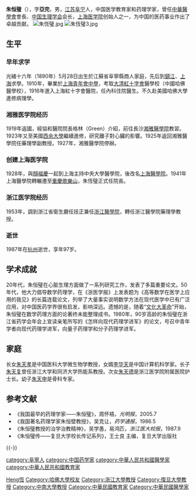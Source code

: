 {{Infobox Officeholder
|姓名=朱恆璧
|圖像=File:朱恆璧2.jpg
|圖像大小=200px
|圖像說明=  
| 字       = 字亞完
| 號       = 
| 別名     = 
| 出生名   = 
| 出生日期 = 1890年5月28日
| 出生地點 = 
| 逝世日期 = {{dda|1987|8|2|1890|5|28}}
| 逝世地點 = 
| 死因     = 
| 墓地     = 
| 墓地座標 = 
| 籍貫     = [[江蘇省|江蘇省]][[阜寧縣|阜寧縣]]
| 國籍     = 
| 公民權   = 
| 政黨     = 
| 其他政黨 = 
| 身高     = 
| 配偶     = 徐仁淑
| 伴侶     = 
| 兒女     = 
| 父母     = 父朱善夫
| 親屬     = 
| 居住地   = 
| 學歷     = 
| 母校     = 
| 職業     = 
| 專業     = 
| 知名原因 = 
| 著作     = 
| 宗教信仰 = 
| 獲獎     = 
| 簽名     = 
| 腳註     = 
}}
'''朱恒璧'''（{{bd|1890年|5月28日|1987年|8月2日|catIdx=Zhu朱}}），字'''亞完'''，男，[[江苏|江苏]][[阜宁|阜宁]]人，中国医学教育家和药理学家，曾任[[中華醫學會|中華醫學會]]會長、[[中国生理学会|中国生理学会]]会长，[[上海医科大学|上海医学院]]创始人之一，为中国的医药事业作出了卓越贡献。
[[File:朱恆璧.jpg|thumb]]
[[File:朱恆璧3.jpg|thumb]]
== 生平 ==
=== 早年求学 ===
光緒十六年（1890年）5月28日出生於江蘇省阜寧縣商人家庭，先后到[[鎮江|鎮江]]、[[上海|上海]]求學。1910年，畢業於[[上海青年會中學|上海青年會中學]]，考取[[大清紅十字會|大清紅十字會]]醫學校（中國哈佛醫學校），1916年進入上海紅十字會醫院，任內科住院醫生。不久赴美國哈佛大學進修病理學。

=== 湘雅医学院经历 ===
1919年返國，經協和醫院院長格林（Green）介紹，前往長沙[[湘雅醫學院|湘雅醫學院]]教習。1923年又至美國[[西余大學|西余大學]]繼續進修，研究離子對心臟的影響。1925年返回湘雅醫學院任藥理學副教授。1927年，湘雅醫學院停辦。

=== 创建上海医学院 ===
1928年，與[[顏福慶|顏福慶]]一起到上海主持中央大學醫學院，後改名[[上海醫學院|上海醫學院]]。1941年上海醫學院轉輾遷至[[重慶|重慶]][[歌樂山|歌樂山]]，朱恆璧正式任院長。

=== 浙江医学院经历 ===
1953年，調到浙江省衛生廳任技正兼任[[浙江醫學院|浙江醫學院]]，轉任浙江醫學院藥理學教授。

=== 逝世 ===
1987年在[[杭州|杭州]]逝世，享年97岁。

== 学术成就 ==
20年代，朱恒璧在心脏生理方面做了一系列研究工作，发表了多篇重要论文。50年代，他大力倡导数学药理学，在《浙医学报》上发表题为《高等数学在医学上应用的我见》的长篇连载论文，列举了大量事实说明数学方法在现代医学中已有广泛应用，对中国医药学界很有启发，影响深远。遗憾的是，随着“[[文化大革命|文化大革命]]”开始，朱恒璧在数学药理方面的论著终未能整理成书。1980年，90岁高龄的朱恒璧在浙江省药学会年会上宣读亲笔所写的《怎样向现代药理学进军》的论文，号召中青年学者向现代药理学进军，向量子药理学和分子药理学进军。

== 家庭 ==
长女[[朱天孝|朱天孝]]是中国医科大学微生物学教授，女婿[[李华天|李华天]]是中国计算机科学家。长子[[朱天复|朱天复]]曾任浙江大学和同济大学热能系教授。次女[[朱天德|朱天德]]是浙江医学院附属医院护士长。幼子[[朱天申|朱天申]]是骨科专家。

== 参考文献 ==
{{Reflist}}
{{refbegin}}
*《我国最早的药理学家——朱恒璧》，周怀梧，''光明报''，2005.7
*《我国著名药理学家朱恒壁教授》，吴克让，''药学通报''，1986.5
*《朱恒璧教授的治学治教精神》，吴学愚，易鸿匹，''浙江医大校报''，1987.9
*《朱恒璧传——复旦大学校长传记系列》，王士良 主编，复旦大学出版社
{{refend}}
{{-}}
{{start box}}
{{s-edu}}
{{succession box|[[颜福庆|颜福庆]]|[[宫乃泉|宫乃泉]]|[[国立上海医学院|国立上海医学院]]院长|1939年－1949年8月}}
{{end box}}

{{Navboxes
| title  = 朱恒璧在[[中华医学会|中华医学会]]的职务
| list1  =
{{中华医学会会长}}
{{中华医学会第十四届理事会}}
{{中华医学会第十五届理事会}}
}}

{{Authority control}}
{{DEFAULTSORT:Zhu朱}}
[[Category:朱姓|Heng恆]]
[[category:阜寧人|category:阜寧人]]
[[Category:哈佛大學校友|Category:哈佛大學校友]]
[[Category:浙江大學教授|Category:浙江大學教授]]
[[Category:復旦大學教授|Category:復旦大學教授]]
[[Category:中南大學教授|Category:中南大學教授]]
[[category:中国药学家|category:中国药学家]]
[[Category:中華民國教育家|Category:中華民國教育家]]
[[Category:中華民國醫學家|Category:中華民國醫學家]]
[[category:中華人民共和國醫學家|category:中華人民共和國醫學家]]
[[category:中華人民共和國教育家|category:中華人民共和國教育家]]